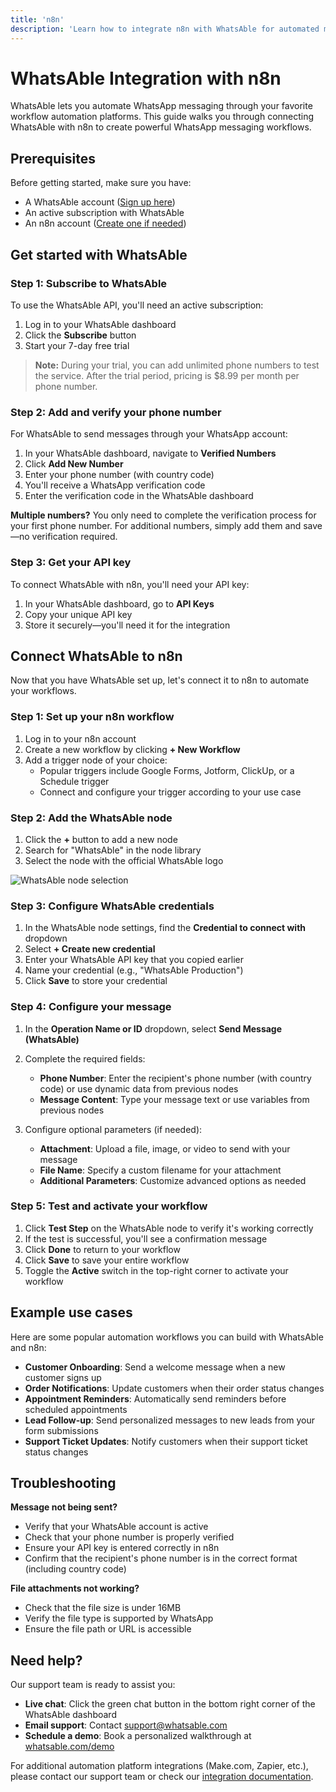 ```yaml
---
title: 'n8n'
description: 'Learn how to integrate n8n with WhatsAble for automated messaging workflows'
---
```


# WhatsAble Integration with n8n

WhatsAble lets you automate WhatsApp messaging through your favorite workflow automation platforms. This guide walks you through connecting WhatsAble with n8n to create powerful WhatsApp messaging workflows.

## Prerequisites

Before getting started, make sure you have:

- A WhatsAble account ([Sign up here](https://whatsable.com/signup))
- An active subscription with WhatsAble
- An n8n account ([Create one if needed](https://n8n.io))

## Get started with WhatsAble

### Step 1: Subscribe to WhatsAble

To use the WhatsAble API, you'll need an active subscription:

1. Log in to your WhatsAble dashboard
2. Click the **Subscribe** button
3. Start your 7-day free trial

> **Note:** During your trial, you can add unlimited phone numbers to test the service. After the trial period, pricing is $8.99 per month per phone number.

### Step 2: Add and verify your phone number

For WhatsAble to send messages through your WhatsApp account:

1. In your WhatsAble dashboard, navigate to **Verified Numbers**
2. Click **Add New Number**
3. Enter your phone number (with country code)
4. You'll receive a WhatsApp verification code
5. Enter the verification code in the WhatsAble dashboard

**Multiple numbers?** You only need to complete the verification process for your first phone number. For additional numbers, simply add them and save—no verification required.

### Step 3: Get your API key

To connect WhatsAble with n8n, you'll need your API key:

1. In your WhatsAble dashboard, go to **API Keys**
2. Copy your unique API key
3. Store it securely—you'll need it for the integration

## Connect WhatsAble to n8n

Now that you have WhatsAble set up, let's connect it to n8n to automate your workflows.

### Step 1: Set up your n8n workflow

1. Log in to your n8n account
2. Create a new workflow by clicking **+ New Workflow**
3. Add a trigger node of your choice:
   - Popular triggers include Google Forms, Jotform, ClickUp, or a Schedule trigger
   - Connect and configure your trigger according to your use case

### Step 2: Add the WhatsAble node

1. Click the **+** button to add a new node
2. Search for "WhatsAble" in the node library
3. Select the node with the official WhatsAble logo

![WhatsAble node selection](https://whatsable.com/docs/images/n8n-node-selection.png)

### Step 3: Configure WhatsAble credentials

1. In the WhatsAble node settings, find the **Credential to connect with** dropdown
2. Select **+ Create new credential**
3. Enter your WhatsAble API key that you copied earlier
4. Name your credential (e.g., "WhatsAble Production")
5. Click **Save** to store your credential

### Step 4: Configure your message

1. In the **Operation Name or ID** dropdown, select **Send Message (WhatsAble)**
2. Complete the required fields:
   - **Phone Number**: Enter the recipient's phone number (with country code) or use dynamic data from previous nodes
   - **Message Content**: Type your message text or use variables from previous nodes

3. Configure optional parameters (if needed):
   - **Attachment**: Upload a file, image, or video to send with your message
   - **File Name**: Specify a custom filename for your attachment
   - **Additional Parameters**: Customize advanced options as needed

### Step 5: Test and activate your workflow

1. Click **Test Step** on the WhatsAble node to verify it's working correctly
2. If the test is successful, you'll see a confirmation message
3. Click **Done** to return to your workflow
4. Click **Save** to save your entire workflow
5. Toggle the **Active** switch in the top-right corner to activate your workflow

## Example use cases

Here are some popular automation workflows you can build with WhatsAble and n8n:

- **Customer Onboarding**: Send a welcome message when a new customer signs up
- **Order Notifications**: Update customers when their order status changes
- **Appointment Reminders**: Automatically send reminders before scheduled appointments
- **Lead Follow-up**: Send personalized messages to new leads from your form submissions
- **Support Ticket Updates**: Notify customers when their support ticket status changes

## Troubleshooting

**Message not being sent?**
- Verify that your WhatsAble account is active
- Check that your phone number is properly verified
- Ensure your API key is entered correctly in n8n
- Confirm that the recipient's phone number is in the correct format (including country code)

**File attachments not working?**
- Check that the file size is under 16MB
- Verify the file type is supported by WhatsApp
- Ensure the file path or URL is accessible

## Need help?

Our support team is ready to assist you:

- **Live chat**: Click the green chat button in the bottom right corner of the WhatsAble dashboard
- **Email support**: Contact support@whatsable.com
- **Schedule a demo**: Book a personalized walkthrough at [whatsable.com/demo](https://whatsable.com/demo)

For additional automation platform integrations (Make.com, Zapier, etc.), please contact our support team or check our [integration documentation](https://whatsable.com/docs/integrations).
